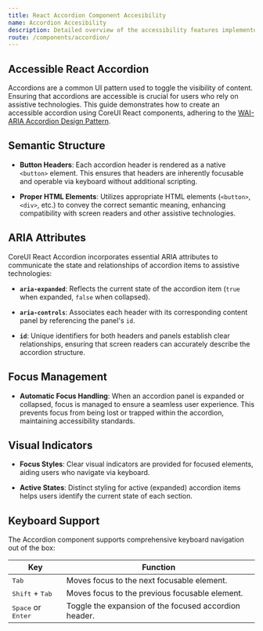 ```yaml
---
title: React Accordion Component Accesibility
name: Accordion Accesibility
description: Detailed overview of the accessibility features implemented in CoreUI React Accordion, ensuring compliance with WAI-ARIA guidelines.
route: /components/accordion/
---
```


## Accessible React Accordion

Accordions are a common UI pattern used to toggle the visibility of content. Ensuring that accordions are accessible is crucial for users who rely on assistive technologies. This guide demonstrates how to create an accessible accordion using CoreUI React components, adhering to the [WAI-ARIA Accordion Design Pattern](https://www.w3.org/WAI/ARIA/apg/patterns/accordion/).

## Semantic Structure

- **Button Headers**: Each accordion header is rendered as a native `<button>` element. This ensures that headers are inherently focusable and operable via keyboard without additional scripting.
  
- **Proper HTML Elements**: Utilizes appropriate HTML elements (`<button>`, `<div>`, etc.) to convey the correct semantic meaning, enhancing compatibility with screen readers and other assistive technologies.

## ARIA Attributes

CoreUI React Accordion incorporates essential ARIA attributes to communicate the state and relationships of accordion items to assistive technologies:

- **`aria-expanded`**: Reflects the current state of the accordion item (`true` when expanded, `false` when collapsed).
  
- **`aria-controls`**: Associates each header with its corresponding content panel by referencing the panel's `id`.
  
- **`id`**: Unique identifiers for both headers and panels establish clear relationships, ensuring that screen readers can accurately describe the accordion structure.

## Focus Management

- **Automatic Focus Handling**: When an accordion panel is expanded or collapsed, focus is managed to ensure a seamless user experience. This prevents focus from being lost or trapped within the accordion, maintaining accessibility standards.

## Visual Indicators

- **Focus Styles**: Clear visual indicators are provided for focused elements, aiding users who navigate via keyboard.
  
- **Active States**: Distinct styling for active (expanded) accordion items helps users identify the current state of each section.


## Keyboard Support

The Accordion component supports comprehensive keyboard navigation out of the box:

<div className="table-api table-responsive border rounded mb-3">
  <table className="table">
    <thead>
      <tr>
        <th>Key</th>
        <th>Function</th>
      </tr>
    </thead>
    <tbody>
      <tr>
        <td><kbd>Tab</kbd></td>
        <td>Moves focus to the next focusable element.</td>
      </tr>
      <tr>
        <td><kbd>Shift</kbd> + <kbd>Tab</kbd></td>
        <td>Moves focus to the previous focusable element.</td>
      </tr>
      <tr>
        <td><kbd>Space</kbd> or <kbd>Enter</kbd></td>
        <td>Toggle the expansion of the focused accordion header.</td>
      </tr>
    </tbody>
  </table>
</div>
